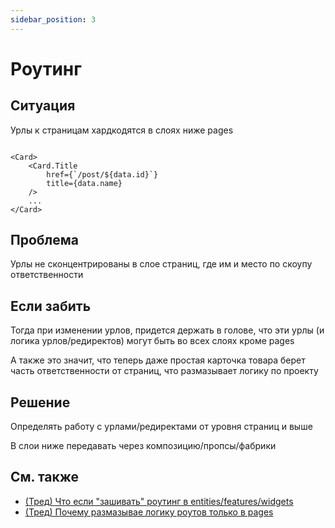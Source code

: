 ```yaml
---
sidebar_position: 3
---
```



# Роутинг

<WIP ticket="169" />

## Ситуация

Урлы к страницам хардкодятся в слоях ниже pages

```tsx title=entities/post/card

<Card>
    <Card.Title 
        href={`/post/${data.id}`}
        title={data.name}
    />
    ...
</Card>
```

## Проблема

Урлы не сконцентрированы в слое страниц, где им и место по скоупу ответственности

## Если забить

Тогда при изменении урлов, придется держать в голове, что эти урлы (и логика урлов/редиректов) могут быть во всех слоях кроме pages

А также это значит, что теперь даже простая карточка товара берет часть ответственности от страниц, что размазывает логику по проекту

## Решение

Определять работу с урлами/редиректами от уровня страниц и выше

В слои ниже передавать через композицию/пропсы/фабрики

## См. также

- [(Тред) Что если "зашивать" роутинг в entities/features/widgets](https://t.me/feature_sliced/4389)
- [(Тред) Почему размазывае логику роутов только в pages](https://t.me/feature_sliced/3756)
